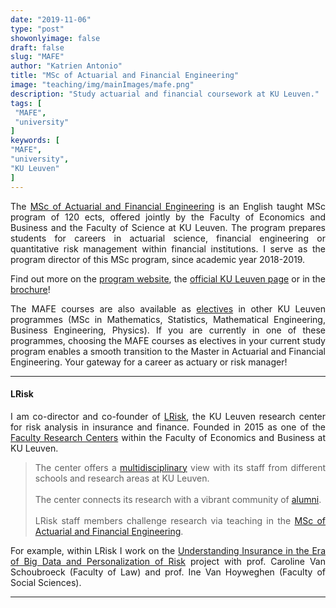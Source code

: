 ```yaml
---
date: "2019-11-06"
type: "post"
showonlyimage: false
draft: false
slug: "MAFE"
author: "Katrien Antonio" 
title: "MSc of Actuarial and Financial Engineering"
image: "teaching/img/mainImages/mafe.png"
description: "Study actuarial and financial coursework at KU Leuven."
tags: [
 "MAFE",
 "university"
]
keywords: [
"MAFE",
"university",
"KU Leuven"
]
---
```


<p align="justify">
The <a href="https://feb.kuleuven.be/eng/prospective-students/master-of-actuarial-and-financial-engineering"target="_blank">MSc of Actuarial and Financial Engineering</a> is an English taught MSc program of 120 ects, offered jointly by the Faculty of Economics and Business and the Faculty of Science at KU Leuven. The program prepares students for careers in actuarial science, financial engineering or quantitative risk management within financial institutions. I serve as the program director of this MSc program, since academic year 2018-2019.</p>

<p align="justify">Find out more on the <a href="https://feb.kuleuven.be/eng/prospective-students/master-of-actuarial-and-financial-engineering"target="_blank">program website</a>, the <a href="https://onderwijsaanbod.kuleuven.be/opleidingen/e/CQ_54295011.htm#activetab=diploma_omschrijving"target="_blank">official KU Leuven page</a> or in the  <a href="https://feb.kuleuven.be/eng/prospective-students/brochures/2019-2020/master-in-actuarial-and-financial-engineering/at_download/file"target="_blank">brochure</a>!</p>

<p align="justify">
The MAFE courses are also available as <u class="dotted">electives</u> in other KU Leuven programmes (MSc in Mathematics, Statistics, Mathematical Engineering, Business Engineering, Physics). If you are currently in one of these programmes, choosing the MAFE courses as electives in your current study program enables a smooth transition to the Master in Actuarial and Financial Engineering. Your gateway for a career as actuary or risk manager!
</p>

***

#### LRisk

<p align="justify">I am co-director and co-founder of <a href="http://www.lrisk.be"target="_blank">LRisk</a>, the KU Leuven research center for risk analysis in insurance and finance. Founded in 2015 as one of the <a href="https://www.kuleuven.be/wieiswie/en/unit/53670007"target="_blank">Faculty Research Centers</a> within the Faculty of Economics and Business at KU Leuven.</p> 

><p align="justify">
The center offers a <a href="https://feb.kuleuven.be/drc/LRisk/staff/LRiskStaff"target="_blank">multidisciplinary</a> view with its staff from different schools and research areas at KU Leuven. 
</br> </br>
The center connects its research with a vibrant community of <a href="https://feb.kuleuven.be/drc/LRisk/lrisk-education/alumni/LRiskAlumni"target="_blank">alumni</a>.
</br> </br>
LRisk staff members challenge research via teaching in the [MSc of Actuarial and Financial Engineering](#MAFE).
</p>

<p align="justify">For example, within LRisk I work on the <a href="https://soc.kuleuven.be/ceso/life-sciences-society-lab/Research/understanding-insurance-in-the-era-of-big-data-and-personalization-of-risk"target="_blank">Understanding Insurance in the Era of Big Data and Personalization of Risk</a> project with prof. Caroline Van Schoubroeck (Faculty of Law) and prof. Ine Van Hoyweghen (Faculty of Social Sciences).</p> 

***
